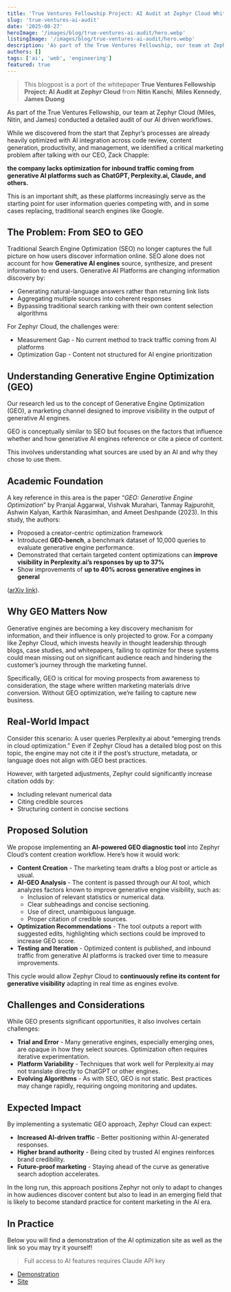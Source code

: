```yaml
---
title: 'True Ventures Fellowship Project: AI Audit at Zephyr Cloud Whitepaper'
slug: 'true-ventures-ai-audit'
date: '2025-08-27'
heroImage: '/images/blog/true-ventures-ai-audit/hero.webp'
listingImage: '/images/blog/true-ventures-ai-audit/hero.webp'
description: 'As part of the True Ventures Fellowship, our team at Zephyr Cloud (Miles, Nitin, and James) conducted a detailed audit of our AI driven workflows.'
authors: []
tags: ['ai', 'web', 'engineering']
featured: true
---
```


> This blogpost is a port of the whitepaper **True Ventures Fellowship Project: AI Audit at Zephyr Cloud** from **Nitin Kanchi**, **Miles Kennedy**, **James Duong**

As part of the True Ventures Fellowship, our team at Zephyr Cloud (Miles, Nitin, and James) conducted a detailed audit of our AI driven workflows.

While we discovered from the start that Zephyr’s processes are already heavily optimized with AI integration across code review, content generation, productivity, and management, we identified a critical marketing problem after talking with our CEO, Zack Chapple:

**the company lacks optimization for inbound traffic coming from generative AI platforms such as ChatGPT, Perplexity.ai, Claude, and others.**

This is an important shift, as these platforms increasingly serve as the starting point for user information queries competing with, and in some cases replacing, traditional search engines like Google.

## The Problem: From SEO to GEO

Traditional Search Engine Optimization (SEO) no longer captures the full picture on how users discover information online. SEO alone does not account for how **Generative AI engines** source, synthesize, and present information to end users. Generative AI
Platforms are changing information discovery by:

- Generating natural-language answers rather than returning link lists
- Aggregating multiple sources into coherent responses
- Bypassing traditional search ranking with their own content selection algorithms

For Zephyr Cloud, the challenges were:

- Measurement Gap - No current method to track traffic coming from AI platforms
- Optimization Gap - Content not structured for AI engine prioritization

## Understanding Generative Engine Optimization (GEO)

Our research led us to the concept of Generative Engine Optimization (GEO), a marketing channel designed to improve visibility in the output of generative AI engines.

GEO is conceptually similar to SEO but focuses on the factors that influence whether and how generative AI engines reference or cite a piece of content.

This involves understanding what sources are used by an AI and why they chose to use them.

## Academic Foundation

A key reference in this area is the paper “_GEO: Generative Engine Optimization_” by Pranjal Aggarwal, Vishvak Murahari, Tanmay Rajpurohit, Ashwin Kalyan, Karthik Narasimhan, and Ameet Deshpande (2023). In this study, the authors:

- Proposed a creator-centric optimization framework
- Introduced **GEO-bench**, a benchmark dataset of 10,000 queries to evaluate generative engine performance.
- Demonstrated that certain targeted content optimizations can **improve visibility in Perplexity.ai’s responses by up to 37%**
- Show improvements of **up to 40% across generative engines in general**

([arXiv link](https://arxiv.org/abs/2311.09735)).

## Why GEO Matters Now

Generative engines are becoming a key discovery mechanism for information, and their influence is only projected to grow. For a company like Zephyr Cloud, which invests heavily in thought leadership through blogs, case studies, and whitepapers, failing to optimize for these systems could mean missing out on significant audience reach and hindering the customer’s journey through the marketing funnel.

Specifically, GEO is critical for moving prospects from awareness to consideration, the stage where written marketing materials drive conversion. Without GEO optimization, we’re failing to capture new business.

## Real-World Impact

Consider this scenario: A user queries Perplexity.ai about “emerging trends in cloud optimization.” Even if Zephyr Cloud has a detailed blog post on this topic, the engine may not cite it if the post’s structure, metadata, or language does not align with GEO best practices.

However, with targeted adjustments, Zephyr could significantly increase citation odds by:

- Including relevant numerical data
- Citing credible sources
- Structuring content in concise sections

## Proposed Solution

We propose implementing an **AI-powered GEO diagnostic tool** into Zephyr Cloud’s content creation workflow. Here’s how it would work:

- **Content Creation** - The marketing team drafts a blog post or article as usual.
- **AI-GEO Analysis** - The content is passed through our AI tool, which analyzes factors known to improve generative engine visibility, such as:
  - Inclusion of relevant statistics or numerical data.
  - Clear subheadings and concise sectioning.
  - Use of direct, unambiguous language.
  - Proper citation of credible sources.
- **Optimization Recommendations** - The tool outputs a report with suggested edits, highlighting which sections could be improved to increase GEO score.
- **Testing and Iteration** - Optimized content is published, and inbound traffic from generative AI platforms is tracked over time to measure improvements.

This cycle would allow Zephyr Cloud to **continuously refine its content for generative visibility** adapting in real time as engines evolve.

## Challenges and Considerations

While GEO presents significant opportunities, it also involves certain challenges:

- **Trial and Error** - Many generative engines, especially emerging ones, are opaque in how they select sources. Optimization often requires iterative experimentation.
- **Platform Variability** - Techniques that work well for Perplexity.ai may not translate directly to ChatGPT or other engines.
- **Evolving Algorithms** - As with SEO, GEO is not static. Best practices may change rapidly, requiring ongoing monitoring and updates.

## Expected Impact

By implementing a systematic GEO approach, Zephyr Cloud can expect:

- **Increased AI-driven traffic** - Better positioning within AI-generated responses.
- **Higher brand authority** - Being cited by trusted AI engines reinforces brand credibility.
- **Future-proof marketing** - Staying ahead of the curve as generative search adoption accelerates.

In the long run, this approach positions Zephyr not only to adapt to changes in how audiences discover content but also to lead in an emerging field that is likely to become standard practice for content marketing in the AI era.

## In Practice

Below you will find a demonstration of the AI optimization site as well as the link so you
may try it yourself!

> Full access to AI features requires Claude API key

- [Demonstration](https://youtu.be/5fbfAxIUHR0)
- [Site](https://miles-kennedy-1723-aitrackingsite-aitrackingsite--30904ea69-ze.zephyrcloud.app/)
